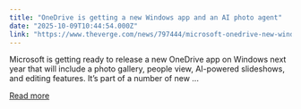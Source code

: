 ```yaml
---
title: "OneDrive is getting a new Windows app and an AI photo agent"
date: "2025-10-09T10:44:54.000Z"
link: "https://www.theverge.com/news/797444/microsoft-onedrive-new-windows-app-ai-copilot-features"
---
```


Microsoft is getting ready to release a new OneDrive app on Windows next year that will include a photo gallery, people view, AI-powered slideshows, and editing features. It’s part of a number of new ...

[Read more](https://www.theverge.com/news/797444/microsoft-onedrive-new-windows-app-ai-copilot-features)
